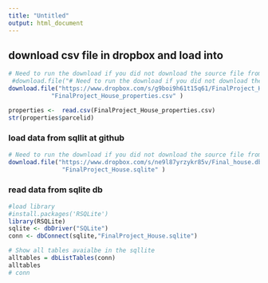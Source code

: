 ```yaml
---
title: "Untitled"
output: html_document
---
```

 
## download csv file in dropbox and load into  

 

```r

# Need to run the download if you did not download the source file from dropbox 
 #download.file("# Need to run the download if you did not download the source file from dropbox 
download.file("https://www.dropbox.com/s/g9boi9h61t15q61/FinalProject_House_properties.csv?raw=1", 
            "FinalProject_House_properties.csv" )

properties <-  read.csv(FinalProject_House_properties.csv)
str(properties$parcelid)
```

### load data from sqllit at github 

```r

# Need to run the download if you did not download the source file from dropbox 
download.file("https://www.dropbox.com/s/ne9l87yrzykr85v/Final_house.db?raw=1", 
               "FinalProject_House.sqlite" )

```
### read data from sqlite db

```r
#load library
#install.packages('RSQLite')
library(RSQLite)
sqlite <- dbDriver("SQLite")
conn <- dbConnect(sqlite,"FinalProject_House.sqlite")

# Show all tables avaialbe in the sqllite
alltables = dbListTables(conn)
alltables
# conn 
```



